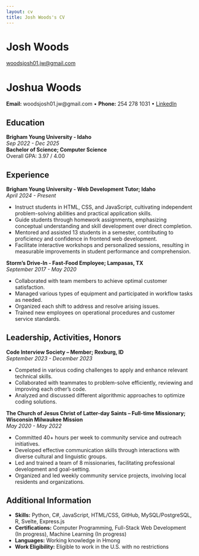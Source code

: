 ```yaml
---
layout: cv
title: Josh Woods's CV
---
```

# Josh Woods

<div id="webaddress">
<a href="woodsjosh01.jw@gmail.com">woodsjosh01.jw@gmail.com</a>
</div>

# Joshua Woods

**Email:** woodsjosh01.jw@gmail.com • **Phone:** 254 278 1031 • [LinkedIn](linkedin.com/in/joshua woods2)

## Education
**Brigham Young University - Idaho**  
_Sep 2022 - Dec 2025_  
**Bachelor of Science; Computer Science**  
Overall GPA: 3.97 / 4.00

## Experience

**Brigham Young University - Web Development Tutor; Idaho**  
_April 2024 - Present_  

* Instruct students in HTML, CSS, and JavaScript, cultivating independent problem-solving abilities and practical application skills.
* Guide students through homework assignments, emphasizing conceptual understanding and skill development over direct completion.
* Mentored and assisted 13 students in a semester, contributing to proficiency and confidence in frontend web development.
* Facilitate interactive workshops and personalized sessions, resulting in measurable improvements in student performance and comprehension.

**Storm's Drive-In - Fast-Food Employee; Lampasas, TX**  
_September 2017 - May 2020_  

* Collaborated with team members to achieve optimal customer satisfaction.
* Managed various types of equipment and participated in workflow tasks as needed.
* Organized each shift to address and resolve arising issues.
* Trained new employees on operational procedures and customer service standards.

## Leadership, Activities, Honors

**Code Interview Society – Member; Rexburg, ID**  
_September 2023 - December 2023_  

* Competed in various coding challenges to apply and enhance relevant technical skills.
* Collaborated with teammates to problem-solve efficiently, reviewing and improving each other's code.
* Analyzed and discussed different algorithmic approaches to optimize coding solutions.

**The Church of Jesus Christ of Latter-day Saints – Full-time Missionary; Wisconsin Milwaukee Mission**  
_May 2020 - May 2022_  

* Committed 40+ hours per week to community service and outreach initiatives.
* Developed effective communication skills through interactions with diverse cultural and linguistic groups.
* Led and trained a team of 8 missionaries, facilitating professional development and goal-setting.
* Organized and led weekly community service projects, involving local residents and organizations.

## Additional Information

- **Skills:** Python, C#, JavaScript, HTML/CSS, GitHub, MySQL/PostgreSQL, R, Svelte, Express.js
- **Certifications:** Computer Programming, Full-Stack Web Development (In progress), Machine Learning (In progress)
- **Languages:** Working knowledge in Hmong
- **Work Eligibility:** Eligible to work in the U.S. with no restrictions

<!-- ### Footer

Last updated: May 2013 -->